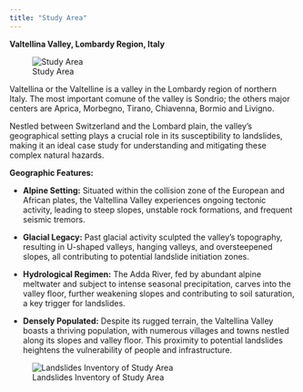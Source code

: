 ```yaml
---
title: "Study Area"
---
```


**Valtellina Valley, Lombardy Region, Italy**

![Study Area](images/mapp.png)

Valtellina or the Valtelline is a valley in the Lombardy region of northern Italy. The most important comune of the valley is Sondrio; the others major centers are Aprica, Morbegno, Tirano, Chiavenna, Bormio and Livigno.

Nestled between Switzerland and the Lombard plain, the valley's geographical setting plays a crucial role in its susceptibility to landslides, making it an ideal case study for understanding and mitigating these complex natural hazards.

**Geographic Features:**

-   **Alpine Setting:** Situated within the collision zone of the European and African plates, the Valtellina Valley experiences ongoing tectonic activity, leading to steep slopes, unstable rock formations, and frequent seismic tremors.

-   **Glacial Legacy:** Past glacial activity sculpted the valley's topography, resulting in U-shaped valleys, hanging valleys, and oversteepened slopes, all contributing to potential landslide initiation zones.

-   **Hydrological Regimen:** The Adda River, fed by abundant alpine meltwater and subject to intense seasonal precipitation, carves into the valley floor, further weakening slopes and contributing to soil saturation, a key trigger for landslides.

-   **Densely Populated:** Despite its rugged terrain, the Valtellina Valley boasts a thriving population, with numerous villages and towns nestled along its slopes and valley floor. This proximity to potential landslides heightens the vulnerability of people and infrastructure.

![Landslides Inventory of Study Area](images/mapp_landslide.png){alt="Landslides Inventory of Study Area"}
